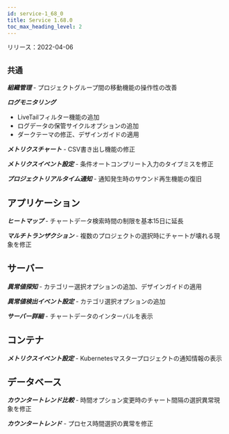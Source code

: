 ```yaml
---
id: service-1_68_0
title: Service 1.68.0
toc_max_heading_level: 2
---
```



リリース：2022-04-06

## `共通`

**_組織管理_** - プロジェクトグループ間の移動機能の操作性の改善

**_ログモニタリング_**

-   LiveTailフィルター機能の追加
-   ログデータの保管サイクルオプションの追加
-   ダークテーマの修正、デザインガイドの適用

**_メトリクスチャート_** - CSV書き出し機能の修正

**_メトリクスイベント設定_** - 条件オートコンプリート入力のタイプミスを修正

**_プロジェクトリアルタイム通知_** - 通知発生時のサウンド再生機能の復旧

## アプリケーション

**_ヒートマップ_** - チャートデータ検索時間の制限を基本15日に延長

**_マルチトランザクション_** - 複数のプロジェクトの選択時にチャートが壊れる現象を修正

## サーバー

**_異常値探知_** - カテゴリー選択オプションの追加、デザインガイドの適用

**_異常値検出イベント設定_** - カテゴリ選択オプションの追加

**_サーバー詳細_** - チャートデータのインターバルを表示

## コンテナ

**_メトリクスイベント設定_** - Kubernetesマスタープロジェクトの通知情報の表示

## データベース

**_カウンタートレンド比較_** - 時間オプション変更時のチャート間隔の選択異常現象を修正

**_カウンタートレンド_** - プロセス時間選択の異常を修正
